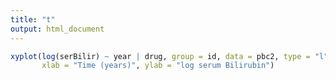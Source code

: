 ```yaml
---
title: "t"
output: html_document
---
```



```r
xyplot(log(serBilir) ~ year | drug, group = id, data = pbc2, type = "l", col = 1, 
       xlab = "Time (years)", ylab = "log serum Bilirubin")
```

